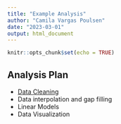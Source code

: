 ```yaml
---
title: "Example Analysis"
author: "Camila Vargas Poulsen"
date: "2023-03-01"
output: html_document
---
```


```r
knitr::opts_chunk$set(echo = TRUE)
```

## Analysis Plan
-   [Data Cleaning](rmarkdown-practice.html)
-   Data interpolation and gap filling
-   Linear Models
-   Data Visualization